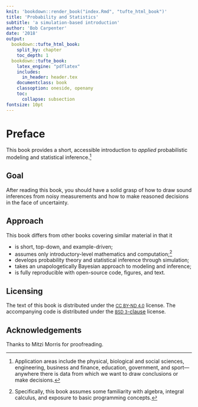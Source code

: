 ```yaml
---
knit: 'bookdown::render_book("index.Rmd", "tufte_html_book")'
title: 'Probability and Statistics'
subtitle: 'a simulation-based introduction'
author: 'Bob Carpenter'
date: '2018'
output:
  bookdown::tufte_html_book:
    split_by: chapter
    toc_depth: 1
  bookdown::tufte_book:
    latex_engine: "pdflatex"
    includes:
      in_header: header.tex
    documentclass: book
    classoption: oneside, openany
    toc:
      collapse: subsection
fontsize: 10pt
---
```


# Preface {-}

This book provides a short, accessible introduction to *applied*
probabilistic modeling and statistical inference.^[Application areas
include the physical, biological and social sciences, engineering,
business and finance, education, government, and sport---anywhere
there is data from which we want to draw conclusions or make
decisions.]


## Goal {-}

After reading this book, you should have a solid grasp of how to draw
sound inferences from noisy measurements and how to make reasoned
decisions in the face of uncertainty.


## Approach {-}

This book differs from other books covering similar material in that
it

* is short, top-down, and example-driven;
* assumes only introductory-level mathematics and
 computation;^[Specifically, this book assumes some familiarity
 with algebra, integral calculus, and exposure to basic programming
 concepts.]
* develops probability theory and statistical inference through simulation;
* takes an unapologetically Bayesian approach to modeling and inference;
* is fully reproducible with open-source code, figures, and text.

## Licensing {-}

The text of this book is distributed under the [<small>CC BY-ND
4.0</small>](https://creativecommons.org/licenses/by-nd/4.0/) license.
The accompanying code is distributed under the [<small>BSD
3</small>-clause](https://opensource.org/licenses/BSD-3-Clause)
license.

## Acknowledgements {-}

Thanks to Mitzi Morris for proofreading.